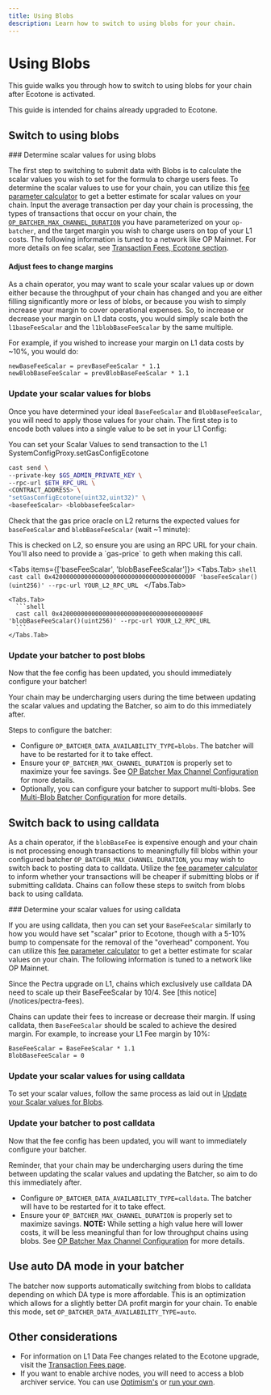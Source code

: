 ```yaml
---
title: Using Blobs
description: Learn how to switch to using blobs for your chain.
---
```




# Using Blobs

This guide walks you through how to switch to using blobs for your chain after Ecotone is activated.

<Info>
  This guide is intended for chains already upgraded to Ecotone.
</Info>

## Switch to using blobs

<Steps>
  ### Determine scalar values for using blobs

  The first step to switching to submit data with Blobs is to calculate the
  scalar values you wish to set for the formula to charge users fees.
  To determine the scalar values to use for your chain, you can utilize this [fee parameter calculator](https://docs.google.com/spreadsheets/d/1V3CWpeUzXv5Iopw8lBSS8tWoSzyR4PDDwV9cu2kKOrs/edit)
  to get a better estimate for scalar values on your chain. Input the average transaction per day your chain is processing, the types of transactions that occur on your chain, the [`OP_BATCHER_MAX_CHANNEL_DURATION`](/operators/chain-operators/configuration/batcher#setting-your--op_batcher_max_channel_duration) you have parameterized on your `op-batcher`, and the target margin you wish to charge users on top of your L1 costs. The following
  information is tuned to a network like OP Mainnet.
  For more details on fee scalar, see [Transaction Fees, Ecotone section](/stack/transactions/fees#ecotone).

  #### Adjust fees to change margins

  As a chain operator, you may want to scale your scalar values up or down either because the throughput of your chain has changed and you are either filling significantly more or less of blobs, or because you wish to simply increase your margin to cover operational expenses.
  So, to increase or decrease your margin on L1 data costs, you would simply scale both the `l1baseFeeScalar` and the `l1blobBaseFeeScalar` by the same multiple.

  For example, if you wished to increase your margin on L1 data costs by \~10%, you would do:

  ```
  newBaseFeeScalar = prevBaseFeeScalar * 1.1
  newBlobBaseFeeScalar = prevBlobBaseFeeScalar * 1.1
  ```

  ### Update your scalar values for blobs

  Once you have determined your ideal `BaseFeeScalar` and `BlobBaseFeeScalar`, you will need to apply those values for your chain. The first step is to encode both values into a single value to be set in your L1 Config:

  You can set your Scalar Values to send transaction to the L1 SystemConfigProxy.setGasConfigEcotone 

  ```bash
  cast send \
  --private-key $GS_ADMIN_PRIVATE_KEY \
  --rpc-url $ETH_RPC_URL \
  <CONTRACT_ADDRESS> \
  "setGasConfigEcotone(uint32,uint32)" \
  <basefeeScalar> <blobbasefeeScalar> 
  ```

  Check that the gas price oracle on L2 returns the expected values for `baseFeeScalar` and `blobBaseFeeScalar` (wait \~1 minute):

  <Info>
    This is checked on L2, so ensure you are using an RPC URL for your chain. You'll also need to provide a `gas-price` to geth when making this call.
  </Info>

  <Tabs items={['baseFeeScalar', 'blobBaseFeeScalar']}>
    <Tabs.Tab>
      ```shell
      cast call 0x420000000000000000000000000000000000000F 'baseFeeScalar()(uint256)' --rpc-url YOUR_L2_RPC_URL
      ```
    </Tabs.Tab>

    <Tabs.Tab>
      ```shell
      cast call 0x420000000000000000000000000000000000000F 'blobBaseFeeScalar()(uint256)' --rpc-url YOUR_L2_RPC_URL
      ```
    </Tabs.Tab>
  </Tabs>

  ### Update your batcher to post blobs

  Now that the fee config has been updated, you should immediately configure your batcher!

  <Info>
    Your chain may be undercharging users during the time between updating the scalar values and updating the Batcher, so aim to do this immediately after.
  </Info>

  Steps to configure the batcher:

  *   Configure `OP_BATCHER_DATA_AVAILABILITY_TYPE=blobs`. The batcher will have to be restarted for it to take effect.
  *   Ensure your `OP_BATCHER_MAX_CHANNEL_DURATION` is properly set to maximize your fee savings. See [OP Batcher Max Channel Configuration](/operators/chain-operators/configuration/batcher#set-your--op_batcher_max_channel_duration) for more details.
  *   Optionally, you can configure your batcher to support multi-blobs. See [Multi-Blob Batcher Configuration](/operators/chain-operators/configuration/batcher#configure-your-batcher-to-use-multiple-blobs) for more details. 
</Steps>

## Switch back to using calldata

As a chain operator, if the `blobBaseFee` is expensive enough and your chain is
not processing enough transactions to meaningfully fill blobs within your
configured batcher `OP_BATCHER_MAX_CHANNEL_DURATION`, you may wish to switch
back to posting data to calldata. Utilize the [fee parameter calculator](https://docs.google.com/spreadsheets/d/12VIiXHaVECG2RUunDSVJpn67IQp9NHFJqUsma2PndpE/edit) to inform whether your transactions will be cheaper if submitting blobs or if submitting calldata. Chains can follow these steps to switch from
blobs back to using calldata.

<Steps>
  ### Determine your scalar values for using calldata

  If you are using calldata, then you can set your `BaseFeeScalar` similarly to
  how you would have set "scalar" prior to Ecotone, though with a 5-10% bump to
  compensate for the removal of the "overhead" component.
  You can utilize this [fee parameter calculator](https://docs.google.com/spreadsheets/d/12VIiXHaVECG2RUunDSVJpn67IQp9NHFJqUsma2PndpE/edit)
  to get a better estimate for scalar values on your chain. The following
  information is tuned to a network like OP Mainnet.

  <Info>
  Since the Pectra upgrade on L1, chains which exclusively use calldata DA need to scale up their BaseFeeScalar by 10/4. See [this notice](/notices/pectra-fees).
  </Info>

  Chains can update their fees to increase or decrease their margin. If using calldata, then `BaseFeeScalar` should be scaled to achieve the desired margin.
  For example, to increase your L1 Fee margin by 10%:

  ```
  BaseFeeScalar = BaseFeeScalar * 1.1
  BlobBaseFeeScalar = 0
  ```

  ### Update your scalar values for using calldata

  To set your scalar values, follow the same process as laid out in [Update your Scalar values for Blobs](#update-your-scalar-values-for-blobs).

  ### Update your batcher to post calldata

  Now that the fee config has been updated, you will want to immediately configure your batcher.

  <Info>
    Reminder, that your chain may be undercharging users during the time between updating the scalar values and updating the Batcher, so aim to do this immediately after.
  </Info>

  *   Configure `OP_BATCHER_DATA_AVAILABILITY_TYPE=calldata`. The batcher will have to be restarted for it to take effect.
  *   Ensure your `OP_BATCHER_MAX_CHANNEL_DURATION` is properly set to maximize savings. **NOTE:** While setting a high value here will lower costs, it will be less meaningful than for low throughput chains using blobs. See [OP Batcher Max Channel Configuration](/operators/chain-operators/configuration/batcher#set-your--op_batcher_max_channel_duration) for more details.
</Steps>

## Use auto DA mode in your batcher
The batcher now supports automatically switching from blobs to calldata depending on which DA type is more affordable. This is an optimization which allows for a slightly better DA profit margin for your chain.
To enable this mode, set `OP_BATCHER_DATA_AVAILABILITY_TYPE=auto`.

## Other considerations

*   For information on L1 Data Fee changes related to the Ecotone upgrade, visit the [Transaction Fees page](/stack/transactions/fees#ecotone).
*   If you want to enable archive nodes, you will need to access a blob archiver service. You can use [Optimism's](/operators/node-operators/management/snapshots#op-mainnet-archive-node) or [run your own](/operators/chain-operators/tools/explorer#create-an-archive-node).
